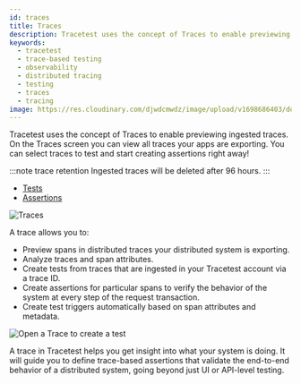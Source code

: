 ```yaml
---
id: traces
title: Traces
description: Tracetest uses the concept of Traces to enable previewing ingested traces. While in trace mode you can view all traces your apps are exporting. You can select traces to test and start creating assertions right away!
keywords:
  - tracetest
  - trace-based testing
  - observability
  - distributed tracing
  - testing
  - traces
  - tracing
image: https://res.cloudinary.com/djwdcmwdz/image/upload/v1698686403/docs/Blog_Thumbnail_14_rsvkmo.jpg
---
```


Tracetest uses the concept of Traces to enable previewing ingested traces. On the Traces screen you can view all traces your apps are exporting. You can select traces to test and start creating assertions right away!

:::note trace retention
Ingested traces will be deleted after 96 hours.
:::

- [Tests](/concepts/tests)
- [Assertions](/concepts/assertions)

![Traces](https://res.cloudinary.com/djwdcmwdz/image/upload/v1728327048/docs/app.tracetest.io_organizations_ttorg_e66318ba6544b856_environments_ttenv_1931fbfb43cc96c1_traces_page_1_a9znan.png)

A trace allows you to:

- Preview spans in distributed traces your distributed system is exporting.
- Analyze traces and span attributes.
- Create tests from traces that are ingested in your Tracetest account via a trace ID.
- Create assertions for particular spans to verify the behavior of the system at every step of the request transaction.
- Create test triggers automatically based on span attributes and metadata.

![Open a Trace to create a test](https://res.cloudinary.com/djwdcmwdz/image/upload/v1728327049/docs/app.tracetest.io_organizations_ttorg_e66318ba6544b856_environments_ttenv_1931fbfb43cc96c1_traces_page_1_1_zovlo4.png)

A trace in Tracetest helps you get insight into what your system is doing. It will guide you to define trace-based assertions that validate the end-to-end behavior of a distributed system, going beyond just UI or API-level testing.
